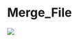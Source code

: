 # Merge_File

[![](https://github.com/w1996jy/Aitdemodata/blob/main/pic/Merge_File.png?raw=true)](https://github.com/w1996jy/Aitdemodata/blob/main/pic/Merge_File.png?raw=true)
